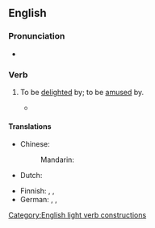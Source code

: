 ==English==

===Pronunciation===
* {{audio|en|en-au-get a kick out of.ogg|Audio (AU)}}

===Verb===
{{en-verb|[[get]]<,,got,got[UK]:gotten[US]> [[a]] [[kick]] [[out of]]}}

# {{lb|en|idiomatic}} To be [[delighted]] by; to be [[amused]] by.
#: {{ux|en|I really '''got a kick out of''' that clown's juggling act.}}
#* {{quote-song|en|title=I Get a Kick Out of You|author={{w|Cole Porter}}|year=1934|passage=Some get a kick from cocaine / I'm sure that if I took even one sniff / That would bore me terrifically too / Yet I '''get a kick out of''' you}}

====Translations====
{{trans-top|be delighted by}}
* Chinese:
*: Mandarin: {{t-needed|cmn}}
* Dutch: {{t-needed|nl}}
{{trans-mid}}
* Finnish: {{t+|fi|ilahtua}}, {{t|fi|riemastua}}, {{t+|fi|nauttia}}
* German: {{t|de|viel Spaß machen}} {{qualifier|with dative}}, {{t|de|sehr gut gefallen}} {{qualifier|with dative}}, {{t|de|echt Freude bereiten}} {{qualifier|with dative}}
{{trans-bottom}}

[[Category:English light verb constructions]]